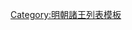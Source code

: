 {{ming|title=明朝臨川國諸王|ed=臨川國|head=[[宣德]]元年（[[1426年]]）封。|
{{ming/title}}
{{ming/list|臨川康僖王|[[朱磐熚]]<ref>《[[明實錄]]》</ref>|朱權、庶二子|[[1426年]]—[[1461年]]|宣德元年封。[[天顺 (明朝)|天順]]五年，罪降庶人，[[鳳陽]]居住。[[成化]]二十一年卒。[[嘉靖]]三十五年追復，諡康僖王。}}
{{ming/list|臨川恭順王|[[朱奠埨]]|朱磐熚、嫡一子|  |[[正统 (年号)|正統]]七年封[[长子 (封号)|長子]]。[[天顺 (明朝)|天順]]五年，罪降庶人，守[[西山]]祖墳。[[成化]]八年卒。嘉靖二十五年追封諡恭順王。子孫不襲，除。}}
{{ming/note|附臨川國宗理}}
{{ming/list|臨川府宗理|[[朱拱檤]]|朱宸瀨、子|1536年—？年|奠埨曾孫，覲鐸孫。嘉靖十五年（1536年）请求袭封，不获准，封镇国中尉兼理臨川府事，后获罪废。<ref name="a">《[[弇山堂別集]]》</ref>}}
{{ming/note|以後不詳}}
{{ming/note|參考文獻}}
{{ming/note|ref}}
}}<noinclude>
[[Category:明朝諸王列表模板]]
</noinclude>